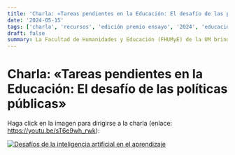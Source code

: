 ```yaml
---
title: 'Charla: «Tareas pendientes en la Educación: El desafío de las políticas públicas»'
date: '2024-05-15'
tags: ['charla', 'recursos', 'edición premio ensayo', '2024', 'educación']
draft: false
summary: La Facultad de Humanidades y Educación (FHUMyE) de la UM brindó una charla virtual en el marco del Challenge UM Premio Ensayo, a cargo del Mag. Agustín Porres. «En este año electoral descubrí el impacto de las decisiones gubernamentales y el rol de las asociaciones intermedias en el desarrollo de la educación».
---
```


# Charla: «Tareas pendientes en la Educación: El desafío de las políticas públicas»

Haga click en la imagen para dirigirse a la charla (enlace: https://youtu.be/sT6e9wh_rwk):

[![Desafíos de la inteligencia artificial en el aprendizaje](https://img.youtube.com/vi/sT6e9wh_rwk/0.jpg)](https://youtu.be/sT6e9wh_rwk)
